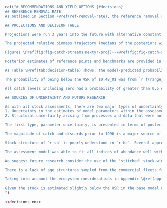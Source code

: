 ```r
cat("# RECOMMENDATIONS AND YIELD OPTIONS {#decisions}
## REFERENCE REMOVAL RATE
As outlined in Section \@ref(ref-removal-rate), the reference removal rate was calculated as the amount of constant catch taken each year for the long term to bring the relative spawning biomass to $0.4B_0$. The long-term annual catch calculated was `r f(f_bo_40$catch * 1000)` t. Table \@ref(tab:rate-table) gives the values including the associated instantaneous fishing mortality and annual exploitation rate values.

## PROJECTIONS AND DECISION TABLE

Projections were run 3 years into the future with alternative constant catch levels ranging from `r f(min(base_model$proj$tac.vec * 1000))` to `r f(max(base_model$proj$tac.vec * 1000))` t in 1,000 t increments for the years `r assess_yr`--`r assess_yr + base_model$proj$num.projyrs - 1`. Projected log recruitment deviations in the years `r assess_yr`--`r assess_yr + base_model$proj$num.projyrs - 1` were drawn randomly with replacement from the estimated 2010--2019 deviations (omitting the poorly estimated 2020 and 2021 deviations).

The projected relative biomass trajectory (medians of the posteriors with 95% CI) and a closeup view of it are shown in Figures \@ref(fig:fig-rel-biomass-proj) and \@ref(fig:fig-rel-biomass-proj-closeup) respectively. The 95% CI in the trajectory becomes larger the further into the future the projections are run. Using 10,000 t catch in 2024 as an example, the 95% CI for the 2025 biomass spans from `r f(lo_uncert_2025_catch_10, 3)` to `r f(hi_uncert_2025_catch_10, 3)`, which represents a range of `r f(diff_uncert_2025_catch_10, 3)`. This is almost twice the size of the difference between the USR and the LRP (0.2). The large amount of uncertainty should be taken into account when evaluating these projections.

Figures \@ref(fig:fig-catch-streams-nextyr-proj)--\@ref(fig:fig-catch-streams-nextnextnextnextyr-proj) show the medians of the posterior, 50% CI and 95% CI for the relative spawning biomass in the projected years, for each catch stream applied. The $B_0$-base reference points are also shown along with a reference line for $0.35B_0$. These figures give another view of the medians and uncertainties shown in Figure \@ref(fig:fig-rel-biomass-proj), but with each figure representing one projected year only so that each posterior can be more clearly seen.

Posterior estimates of reference points and benchmarks are provided in Table \@ref(tab:reference-points-table). A decision table is presented showing predicted probabilities of undesirable states under the projected catch levels (Table \@ref(tab:decision-table)). An undesirable biomass-based performance measure is defined to occur when the projected spawning biomass is below the reference point or benchmark, e.g. the ratio `r paste0('$B_{', proj_yr, '}/B_\mathrm{ReferencePoint} < 1$')`. Probabilities in the decision tables are measured as the proportion of posterior samples that meet the above criteria.

As Table \@ref(tab:decision-table) shows, the model-predicted probability of the `r proj_yr` relative spawning biomass being below the `r assess_yr` relative spawning biomass ranged from `r prob_2023_2022_catch_0` under `r f(min(base_model$proj$tac.vec * 1000))` t of catch to `r prob_2023_2022_catch_15` under `r f(max(base_model$proj$tac.vec * 1000))` t of catch. The catch that is closest to 0.5 probability of the biomass declining from `r assess_yr` to `r proj_yr` while still being below 0.5 is `r f(catch_less_50_50 * 1000)` t, at a probability of `r val_less_50_50`.

The probability of being below the USR of $0.4B_0$ was from `r f(range_below_04bo[1], 3)` to `r f(range_below_04bo[2], 3)` over the range of catch levels considered; the probability of being below the LRP of $0.2B_0$ for the same catch range was from `r f(range_below_02bo[1], 3)` to `r f(range_below_02bo[2], 3)`.

All catch levels including zero had a probability of greater than 0.5 of the `r proj_yr` biomass being under the $0.4B_0$ reference point.

## SOURCES OF UNCERTAINTY AND FUTURE RESEARCH

As with all stock assessments, there are two major types of uncertainty in the advice presented in this document:
1. Uncertainty in the estimates of model parameters within the assessment
2. Structural uncertainty arising from processes and data that were not included in the assessment

The first type, parameter uncertainty, is presented in terms of posterior credible intervals for parameters and state variables such as biomass, recruitment, and fishing mortality. This uncertainty was captured in the decision tables and was further explored using sensitivity analyses.

The magnitude of catch and discards prior to 1996 is a major source of structural uncertainty in this assessment. As discussed in Section \@ref(sec:catch-data), all catch data prior to 1996 were omitted from this assessment on the recommendation of industry advisors and Technical Working Group, as was done in the `r la`. `r sp` is known to have been discarded at sea in large quantities due to proteolysis of the flesh if catches were not landed and frozen quickly after capture. Applications of ratio estimators or models to estimate historical discard rates were rejected as analytical tools due to discarding of whole tows and changes to discarding behaviour over time.

Stock structure of `r sp` is poorly understood in `r bc`. Several approaches are available to improve understanding of stock structure including genetic analysis, analysis of otolith microchemistry, and analysis of life-history traits such as growth and maturity. `r sp` is managed as a coast-wide stock. If there are distinct stocks within `r bc` waters, there may be risks associated with taking a large proportion of the TAC from one area. In particular, the less steep decline in the `r qcs` compared to the declines seen in the other survey indexes raises questions about stock structure.

The assessment model was able to fit all indices of abundance well with the possible exception of the `r qcs`. Although the index has declined since 2015 (and in particular in 2021 after the initial Technical Working Group meetings), the decline has been somewhat less pronounced than the other surveys or the `r dcpue`. We attempted to better fit the `r qcs` with survey-specific time-varying selectivity, but we were unable to obtain satisfactory estimates of selectivity and MCMC diagnostics on this model and so used time-invariant selectivity in the base model. It is possible Queen Charlotte Sound represents a nursery ground for `r sp` or factors affecting local distribution or movement (such as environmental conditions) have resulted in a moderately different index pattern in the `r qcs` compared to the other surveys. Overall, the congruence between the coast-wide 'stitched' synoptic survey and the `r dcpue` give us some confidence that both data sources are capturing underlying biomass dynamics.

We suggest future research consider the use of the 'stitched' stock-wide geostatistical index as a replacement for considering each of the synoptic surveys as independent samples from the same overall stock (sometimes with different selectivities). The distinct age composition data precluded us from doing that in this assessment, but future research could consider the impact of considering these composition data as independent samples from the same overall stock (perhaps with area and density expansion) or standardizing these data as well with a similar multivariate geostatistical model.

There is a lack of age structures sampled from the commercial fleets from 2020 onwards. This would have had a minimal effect on this assessment given the last year of data was 2021. However, this may have an increasingly large impact on the assessment in terms of estimating selectivity, recruitment, and tracking age-cohorts within the composition data. Retrospective analyses could be conducted excluding existing commercial age data to partially evaluate this impact. Simulation analyses, possibly including closed-loop simulation, could also evaluate this impact. However, we think it is reasonable to assume that some level of continued age structure sampling from the commercial fleet will be important to this assessment going forward.

Taking into account the ecosystem considerations in Appendix \@ref(app:eco) and known biology of `r sp`, there are no clear indications that current environmental conditions should modify the catch advice in this assessment. Future research could evaluate incorporating environmental variables into the `r sp` stock advice more explicitly. It is not clear what mechanism this should entail, although options may include linking environmental indices to natural mortality or recruitment processes [e.g., @wham]. Other options would include adjusting target fishing mortality based on ecosystem modelling [@howell2021] or through closed-loop simulation that aims to find management procedures that are robust to uncertainties about future environmental conditions [e.g., @anderson2020gfmp].
  
Given the stock is estimated slightly below the USR in the base model and close to the LRP under one sensitivity model with higher recruitment variation, as well as declining estimated spawning stock biomass, declining survey indices, and declining estimated recruitment, it is suggested that this stock assessment be updated with new data on a relatively short interval. We suggest an appropriate interval would be two years once one additional survey will have been conducted for each subregion and new commercial biological samples will hopefully be available for aging.
")
```

```r
<<decisions-en>>
```
